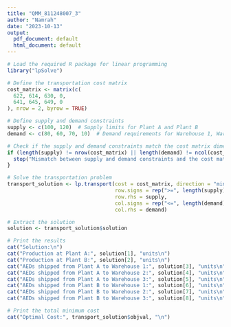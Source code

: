```yaml
---
title: "QMM_811248007_3"
author: "Namrah"
date: "2023-10-13"
output:
  pdf_document: default
  html_document: default
---
```


```r
# Load the required R package for linear programming
library("lpSolve")
```

```r
# Define the transportation cost matrix
cost_matrix <- matrix(c(
  622, 614, 630, 0,
  641, 645, 649, 0
), nrow = 2, byrow = TRUE)

# Define supply and demand constraints
supply <- c(100, 120)  # Supply limits for Plant A and Plant B
demand <- c(80, 60, 70, 10)  # Demand requirements for Warehouse 1, Warehouse 2, Warehouse 3, and the Dummy

```

```r

# Check if the supply and demand constraints match the cost matrix dimensions
if (length(supply) != nrow(cost_matrix) || length(demand) != ncol(cost_matrix)) {
  stop("Mismatch between supply and demand constraints and the cost matrix dimensions.")
}

# Solve the transportation problem
transport_solution <- lp.transport(cost = cost_matrix, direction = "min",
                                   row.signs = rep(">=", length(supply)),
                                   row.rhs = supply,
                                   col.signs = rep("<=", length(demand)),
                                   col.rhs = demand)

# Extract the solution
solution <- transport_solution$solution

```

```r

# Print the results
cat("Solution:\n")
cat("Production at Plant A:", solution[1], "units\n")
cat("Production at Plant B:", solution[2], "units\n")
cat("AEDs shipped from Plant A to Warehouse 1:", solution[3], "units\n")
cat("AEDs shipped from Plant A to Warehouse 2:", solution[4], "units\n")
cat("AEDs shipped from Plant A to Warehouse 3:", solution[5], "units\n")
cat("AEDs shipped from Plant B to Warehouse 1:", solution[6], "units\n")
cat("AEDs shipped from Plant B to Warehouse 2:", solution[7], "units\n")
cat("AEDs shipped from Plant B to Warehouse 3:", solution[8], "units\n")

```

```r

# Print the total minimum cost
cat("Optimal Cost:", transport_solution$objval, "\n")
```


